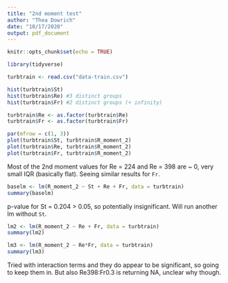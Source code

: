 ```yaml
---
title: "2nd moment test"
author: "Thea Dowrich"
date: "10/17/2020"
output: pdf_document
---
```


```r
knitr::opts_chunk$set(echo = TRUE)
```

```r
library(tidyverse)
```

```r
turbtrain <- read.csv("data-train.csv")
```

```r
hist(turbtrain$St)
hist(turbtrain$Re) #3 distinct groups
hist(turbtrain$Fr) #2 distinct groups (+ infinity)
```

```r
turbtrain$Re <- as.factor(turbtrain$Re)
turbtrain$Fr <- as.factor(turbtrain$Fr)
```


```r
par(mfrow = c(1, 3))
plot(turbtrain$St, turbtrain$R_moment_2)
plot(turbtrain$Re, turbtrain$R_moment_2)
plot(turbtrain$Fr, turbtrain$R_moment_2)
```
Most of the 2nd moment values for Re = 224 and Re = 398 are ~ 0, very small IQR (basically flat). Seeing similar results for `Fr`. 



```r
baselm <- lm(R_moment_2 ~ St + Re + Fr, data = turbtrain)
summary(baselm)
```
p-value for St = 0.204 > 0.05, so potentially insignificant. Will run another lm without `St`.

```r
lm2 <- lm(R_moment_2 ~ Re + Fr, data = turbtrain)
summary(lm2)
```

```r
lm3 <- lm(R_moment_2 ~ Re*Fr, data = turbtrain)
summary(lm3)
```
Tried with interaction terms and they do appear to be significant, so going to keep them in. But also Re398:Fr0.3 is returning NA, unclear why though. 














